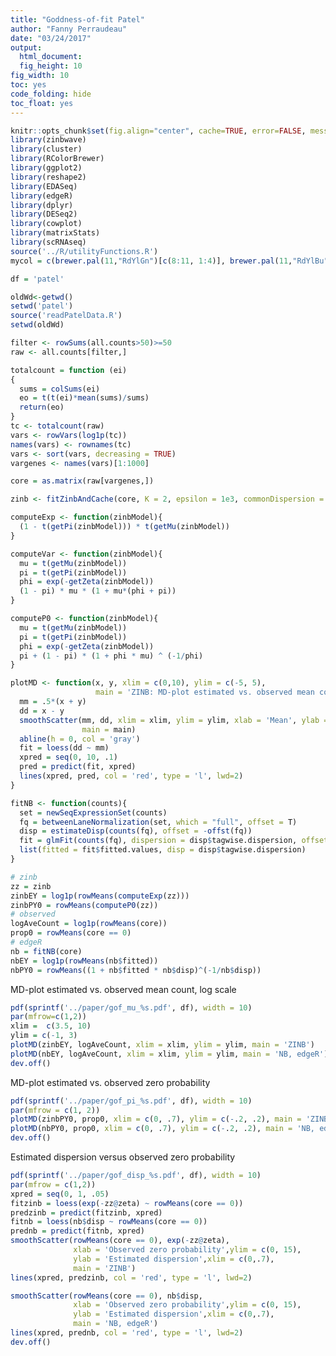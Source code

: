 ```yaml
---
title: "Goddness-of-fit Patel"
author: "Fanny Perraudeau"
date: "03/24/2017"
output: 
  html_document: 
  fig_height: 10
fig_width: 10
toc: yes
code_folding: hide
toc_float: yes
---
```

```r
knitr::opts_chunk$set(fig.align="center", cache=TRUE, error=FALSE, message=FALSE, warning=TRUE, fig.width=6, fig.height=6)
library(zinbwave)
library(cluster)
library(RColorBrewer)
library(ggplot2)
library(reshape2)
library(EDASeq)
library(edgeR)
library(dplyr)
library(DESeq2)
library(cowplot)
library(matrixStats)
library(scRNAseq)
source('../R/utilityFunctions.R')
mycol = c(brewer.pal(11,"RdYlGn")[c(8:11, 1:4)], brewer.pal(11,"RdYlBu")[8:11])
```


```r
df = 'patel'

oldWd<-getwd()
setwd('patel')
source('readPatelData.R')
setwd(oldWd)

filter <- rowSums(all.counts>50)>=50
raw <- all.counts[filter,]

totalcount = function (ei)
{
  sums = colSums(ei)
  eo = t(t(ei)*mean(sums)/sums)
  return(eo)
}
tc <- totalcount(raw)
vars <- rowVars(log1p(tc))
names(vars) <- rownames(tc)
vars <- sort(vars, decreasing = TRUE)
vargenes <- names(vars)[1:1000]

core = as.matrix(raw[vargenes,])
```

```r

zinb <- fitZinbAndCache(core, K = 2, epsilon = 1e3, commonDispersion = FALSE)
```

```r
computeExp <- function(zinbModel){
  (1 - t(getPi(zinbModel))) * t(getMu(zinbModel))
}

computeVar <- function(zinbModel){
  mu = t(getMu(zinbModel))
  pi = t(getPi(zinbModel))
  phi = exp(-getZeta(zinbModel))
  (1 - pi) * mu * (1 + mu*(phi + pi))
}

computeP0 <- function(zinbModel){
  mu = t(getMu(zinbModel))
  pi = t(getPi(zinbModel))
  phi = exp(-getZeta(zinbModel))
  pi + (1 - pi) * (1 + phi * mu) ^ (-1/phi)
}

plotMD <- function(x, y, xlim = c(0,10), ylim = c(-5, 5),
                   main = 'ZINB: MD-plot estimated vs. observed mean count, log scale'){
  mm = .5*(x + y)
  dd = x - y
  smoothScatter(mm, dd, xlim = xlim, ylim = ylim, xlab = 'Mean', ylab = 'Difference',
                main = main)
  abline(h = 0, col = 'gray')
  fit = loess(dd ~ mm)
  xpred = seq(0, 10, .1)
  pred = predict(fit, xpred)
  lines(xpred, pred, col = 'red', type = 'l', lwd=2)
}

fitNB <- function(counts){
  set = newSeqExpressionSet(counts)
  fq = betweenLaneNormalization(set, which = "full", offset = T)
  disp = estimateDisp(counts(fq), offset = -offst(fq)) 
  fit = glmFit(counts(fq), dispersion = disp$tagwise.dispersion, offset = -offst(fq))
  list(fitted = fit$fitted.values, disp = disp$tagwise.dispersion)
}
```

```r
# zinb
zz = zinb
zinbEY = log1p(rowMeans(computeExp(zz)))
zinbPY0 = rowMeans(computeP0(zz))
# observed
logAveCount = log1p(rowMeans(core))
prop0 = rowMeans(core == 0)
# edgeR
nb = fitNB(core)
nbEY = log1p(rowMeans(nb$fitted))
nbPY0 = rowMeans((1 + nb$fitted * nb$disp)^(-1/nb$disp))
```

MD-plot estimated vs. observed mean count, log scale
```r
pdf(sprintf('../paper/gof_mu_%s.pdf', df), width = 10)
par(mfrow=c(1,2))
xlim =  c(3.5, 10)
ylim = c(-1, 3)
plotMD(zinbEY, logAveCount, xlim = xlim, ylim = ylim, main = 'ZINB')
plotMD(nbEY, logAveCount, xlim = xlim, ylim = ylim, main = 'NB, edgeR')
dev.off()
```

MD-plot estimated vs. observed zero probability
```r
pdf(sprintf('../paper/gof_pi_%s.pdf', df), width = 10)
par(mfrow = c(1, 2))
plotMD(zinbPY0, prop0, xlim = c(0, .7), ylim = c(-.2, .2), main = 'ZINB')
plotMD(nbPY0, prop0, xlim = c(0, .7), ylim = c(-.2, .2), main = 'NB, edgeR')
dev.off()
```

Estimated dispersion versus observed zero probability
```r
pdf(sprintf('../paper/gof_disp_%s.pdf', df), width = 10)
par(mfrow = c(1,2))
xpred = seq(0, 1, .05)
fitzinb = loess(exp(-zz@zeta) ~ rowMeans(core == 0))
predzinb = predict(fitzinb, xpred)
fitnb = loess(nb$disp ~ rowMeans(core == 0))
prednb = predict(fitnb, xpred)
smoothScatter(rowMeans(core == 0), exp(-zz@zeta),
              xlab = 'Observed zero probability',ylim = c(0, 15),
              ylab = 'Estimated dispersion',xlim = c(0,.7), 
              main = 'ZINB')
lines(xpred, predzinb, col = 'red', type = 'l', lwd=2)

smoothScatter(rowMeans(core == 0), nb$disp,
              xlab = 'Observed zero probability',ylim = c(0, 15),
              ylab = 'Estimated dispersion',xlim = c(0,.7), 
              main = 'NB, edgeR')
lines(xpred, prednb, col = 'red', type = 'l', lwd=2)
dev.off()
```


